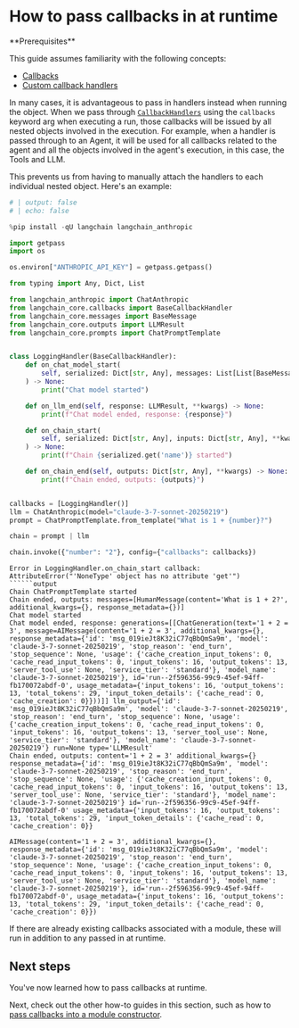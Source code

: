# How to pass callbacks in at runtime

<Info>
**Prerequisites**


This guide assumes familiarity with the following concepts:

- [Callbacks](/oss/python/concepts/callbacks)
- [Custom callback handlers](/oss/python/how-to/custom_callbacks)

</Info>

In many cases, it is advantageous to pass in handlers instead when running the object. When we pass through [`CallbackHandlers`](https://python.langchain.com/api_reference/core/callbacks/langchain_core.callbacks.base.BaseCallbackHandler.html#langchain-core-callbacks-base-basecallbackhandler) using the `callbacks` keyword arg when executing a run, those callbacks will be issued by all nested objects involved in the execution. For example, when a handler is passed through to an Agent, it will be used for all callbacks related to the agent and all the objects involved in the agent's execution, in this case, the Tools and LLM.

This prevents us from having to manually attach the handlers to each individual nested object. Here's an example:


```python
# | output: false
# | echo: false

%pip install -qU langchain langchain_anthropic

import getpass
import os

os.environ["ANTHROPIC_API_KEY"] = getpass.getpass()
```


```python
from typing import Any, Dict, List

from langchain_anthropic import ChatAnthropic
from langchain_core.callbacks import BaseCallbackHandler
from langchain_core.messages import BaseMessage
from langchain_core.outputs import LLMResult
from langchain_core.prompts import ChatPromptTemplate


class LoggingHandler(BaseCallbackHandler):
    def on_chat_model_start(
        self, serialized: Dict[str, Any], messages: List[List[BaseMessage]], **kwargs
    ) -> None:
        print("Chat model started")

    def on_llm_end(self, response: LLMResult, **kwargs) -> None:
        print(f"Chat model ended, response: {response}")

    def on_chain_start(
        self, serialized: Dict[str, Any], inputs: Dict[str, Any], **kwargs
    ) -> None:
        print(f"Chain {serialized.get('name')} started")

    def on_chain_end(self, outputs: Dict[str, Any], **kwargs) -> None:
        print(f"Chain ended, outputs: {outputs}")


callbacks = [LoggingHandler()]
llm = ChatAnthropic(model="claude-3-7-sonnet-20250219")
prompt = ChatPromptTemplate.from_template("What is 1 + {number}?")

chain = prompt | llm

chain.invoke({"number": "2"}, config={"callbacks": callbacks})
```
```output
Error in LoggingHandler.on_chain_start callback: AttributeError("'NoneType' object has no attribute 'get'")
``````output
Chain ChatPromptTemplate started
Chain ended, outputs: messages=[HumanMessage(content='What is 1 + 2?', additional_kwargs={}, response_metadata={})]
Chat model started
Chat model ended, response: generations=[[ChatGeneration(text='1 + 2 = 3', message=AIMessage(content='1 + 2 = 3', additional_kwargs={}, response_metadata={'id': 'msg_019ieJt8K32iC77qBbQmSa9m', 'model': 'claude-3-7-sonnet-20250219', 'stop_reason': 'end_turn', 'stop_sequence': None, 'usage': {'cache_creation_input_tokens': 0, 'cache_read_input_tokens': 0, 'input_tokens': 16, 'output_tokens': 13, 'server_tool_use': None, 'service_tier': 'standard'}, 'model_name': 'claude-3-7-sonnet-20250219'}, id='run--2f596356-99c9-45ef-94ff-fb170072abdf-0', usage_metadata={'input_tokens': 16, 'output_tokens': 13, 'total_tokens': 29, 'input_token_details': {'cache_read': 0, 'cache_creation': 0}}))]] llm_output={'id': 'msg_019ieJt8K32iC77qBbQmSa9m', 'model': 'claude-3-7-sonnet-20250219', 'stop_reason': 'end_turn', 'stop_sequence': None, 'usage': {'cache_creation_input_tokens': 0, 'cache_read_input_tokens': 0, 'input_tokens': 16, 'output_tokens': 13, 'server_tool_use': None, 'service_tier': 'standard'}, 'model_name': 'claude-3-7-sonnet-20250219'} run=None type='LLMResult'
Chain ended, outputs: content='1 + 2 = 3' additional_kwargs={} response_metadata={'id': 'msg_019ieJt8K32iC77qBbQmSa9m', 'model': 'claude-3-7-sonnet-20250219', 'stop_reason': 'end_turn', 'stop_sequence': None, 'usage': {'cache_creation_input_tokens': 0, 'cache_read_input_tokens': 0, 'input_tokens': 16, 'output_tokens': 13, 'server_tool_use': None, 'service_tier': 'standard'}, 'model_name': 'claude-3-7-sonnet-20250219'} id='run--2f596356-99c9-45ef-94ff-fb170072abdf-0' usage_metadata={'input_tokens': 16, 'output_tokens': 13, 'total_tokens': 29, 'input_token_details': {'cache_read': 0, 'cache_creation': 0}}
```


```output
AIMessage(content='1 + 2 = 3', additional_kwargs={}, response_metadata={'id': 'msg_019ieJt8K32iC77qBbQmSa9m', 'model': 'claude-3-7-sonnet-20250219', 'stop_reason': 'end_turn', 'stop_sequence': None, 'usage': {'cache_creation_input_tokens': 0, 'cache_read_input_tokens': 0, 'input_tokens': 16, 'output_tokens': 13, 'server_tool_use': None, 'service_tier': 'standard'}, 'model_name': 'claude-3-7-sonnet-20250219'}, id='run--2f596356-99c9-45ef-94ff-fb170072abdf-0', usage_metadata={'input_tokens': 16, 'output_tokens': 13, 'total_tokens': 29, 'input_token_details': {'cache_read': 0, 'cache_creation': 0}})
```


If there are already existing callbacks associated with a module, these will run in addition to any passed in at runtime.

## Next steps

You've now learned how to pass callbacks at runtime.

Next, check out the other how-to guides in this section, such as how to [pass callbacks into a module constructor](/oss/python/how-to/custom_callbacks).
